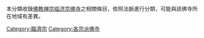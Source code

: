 {{Commons category|Linji school temples}}
本分類收錄[[佛教|佛教]][[禅宗|禅宗]][[临济宗|临济宗]][[佛寺|佛寺]]之相關條目，依照法脈進行分類，可能與該佛寺所在地域有差異。

{{CategoryTOC}}

[[Category:臨濟宗|Category:臨濟宗]]
[[Category:各宗派佛寺|Category:各宗派佛寺]]